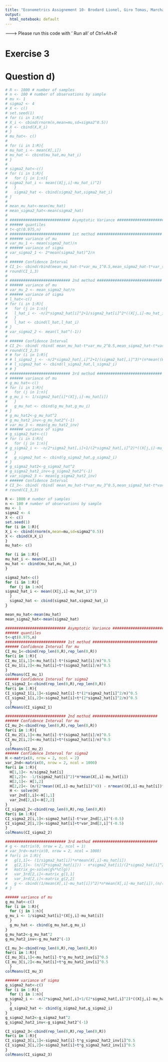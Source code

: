 ```yaml
---
title: "Econometrics Assignement 10- Brodard Lionel, Giro Tomas, Marchal Antoine, Schonenberger Ivan"
output: 
  html_notebook: default
---
```



------->  Please run this code with ' Run all' of *Ctrl+Alt+R*


# Exercise 3
# Question d)
```r
# R <- 1000 # number of samples
# n <- 100 # number of observations by sample
# mu <- 1
# sigma2 <- 4
# X <- c()
# set.seed(1)
# for (i in 1:R){
# X_i <- cbind(rnorm(n,mean=mu,sd=sigma2^0.5))
# X <- cbind(X,X_i)
# }
# mu_hat<- c()
# 
# for (i in 1:R){
# mu_hat_i <- mean(X[,i])
# mu_hat <- cbind(mu_hat,mu_hat_i)
# }
# 
# sigma2_hat<-c()
# for (i in 1:R){
#   for (j in 1:n){
# sigma2_hat_i <- mean((X[j,i]-mu_hat_i)^2)
#   }
#   sigma2_hat <- cbind(sigma2_hat,sigma2_hat_i)
# }
# 
# mean_mu_hat<-mean(mu_hat)
# mean_sigma2_hat<-mean(sigma2_hat)
# 
# ########################### Asymptotic Variance #############################
# ###### quantiles
# t<-qt(0.975,n)
# ########################### 1st method #############################
# ###### variance of mu
# var_mu_1 <- mean(sigma2_hat)/n
# ###### variance of sigma
# var_sigma2_1 <- 2*mean(sigma2_hat)^2/n
# 
# ###### Confidence Interval
# CI_1<- cbind(rbind(mean_mu_hat-t*var_mu_1^0.5,mean_sigma2_hat-t*var_sigma2_1^0.5),rbind(mean_mu_hat+t*var_mu_1^0.5,mean_sigma2_hat+t*var_sigma2_1^0.5))
# round(CI_1,3)
# 
# ########################### 2nd method #############################
# ###### variance of mu
# var_mu_2 <- mean_sigma2_hat/n
# ###### variance of sigma
# l_hat<-c()
# for (i in 1:R){
#   for (j in 1:n){
#   l_hat_i <- -n/2*sigma2_hat[i]^2+1/sigma2_hat[i]^2*((X[j,i]-mu_hat_i)^2)
#   }
#   l_hat <- cbind(l_hat,l_hat_i)
# }
# var_sigma2_2 <- mean(l_hat^(-1))
# 
# ###### Confidence Interval
# CI_2<- cbind( rbind( mean_mu_hat-t*var_mu_2^0.5,mean_sigma2_hat-t*var_sigma2_2^0.5),rbind(mean_mu_hat+t*var_mu_2^0.5,mean_sigma2_hat+t*var_sigma2_2^0.5))
# round(CI_2,3)
# # for (i in 1:R){
# # l_sigma2_j <- -n/2*sigma2_hat[,i]^2+1/(sigma2_hat[,i]^3)*(n*mean((W[,i]-mu_hat[,i])^2))
# # l_sigma2_hat <- cbind(l_sigma2_hat,l_sigma2_i)
# # }
# ########################### 3rd method #############################
# ###### variance of mu
# g_mu_hat<-c()
# for (i in 1:R){
#   for (j in 1:n){
# g_mu_i <- 1/sigma2_hat[i]*(X[j,i]-mu_hat[i])
#   }
#   g_mu_hat <- cbind(g_mu_hat,g_mu_i)
# }
# g_mu_hat2<-g_mu_hat^2
# g_mu_hat2_inv<-g_mu_hat2^(-1)
# var_mu_3 <- mean(g_mu_hat2_inv)
# ###### variance of sigma
# g_sigma2_hat<-c()
# for (i in 1:R){
#   for (j in 1:n){
# g_sigma2_i <- -n/2*sigma2_hat[,i]+1/(2*sigma2_hat[,i]^2)*((X[j,i]-mu_hat[,i])^2)
#   }
#   g_sigma2_hat <- cbind(g_sigma2_hat,g_sigma2_i)
# }
# g_sigma2_hat2<-g_sigma2_hat^2
# g_sigma2_hat2_inv<-g_sigma2_hat2^(-1)
# var_sigma2_3 <- mean(g_sigma2_hat2_inv)
# ###### Confidence Interval
# CI_3<- cbind( rbind( mean_mu_hat-t*var_mu_3^0.5,mean_sigma2_hat-t*var_sigma2_3^0.5),rbind(mean_mu_hat+t*var_mu_3^0.5,mean_sigma2_hat+t*var_sigma2_3^0.5))
# round(CI_3,3)

```

```r
R <- 1000 # number of samples
n <- 100 # number of observations by sample
mu <- 1
sigma2 <- 4
X <- c()
set.seed(1)
for (i in 1:R){
X_i <- cbind(rnorm(n,mean=mu,sd=sigma2^0.5))
X <- cbind(X,X_i)
}
mu_hat<- c()

for (i in 1:R){
mu_hat_i <- mean(X[,i])
mu_hat <- cbind(mu_hat,mu_hat_i)
}

sigma2_hat<-c()
for (i in 1:R){
  for (j in 1:n){
sigma2_hat_i <- mean((X[j,i]-mu_hat_i)^2)
  }
  sigma2_hat <- cbind(sigma2_hat,sigma2_hat_i)
}

mean_mu_hat<-mean(mu_hat)
mean_sigma2_hat<-mean(sigma2_hat)

########################### Asymptotic Variance #############################
###### quantiles
t<-qt(0.975,n)
########################### 1st method #############################
###### Confidence Interval for mu
CI_mu_1<-cbind(rep_len(0,R),rep_len(0,R))
for(i in 1:R){
CI_mu_1[i,1]<-mu_hat[i]-t*(sigma2_hat[i]/n)^0.5
CI_mu_1[i,2]<-mu_hat[i]+t*(sigma2_hat[i]/n)^0.5
}
colMeans(CI_mu_1)
###### Confidence Interval for sigma2
CI_sigma2_1<-cbind(rep_len(0,R),rep_len(0,R))
for(i in 1:R){
CI_sigma2_1[i,1]<-sigma2_hat[i]-t*(2*sigma2_hat[i]^2/n)^0.5
CI_sigma2_1[i,2]<-sigma2_hat[i]+t*(2*sigma2_hat[i]^2/n)^0.5
  }
colMeans(CI_sigma2_1)

########################### 2nd method #############################
###### Confidence Interval for mu
CI_mu_2<-cbind(rep_len(0,R),rep_len(0,R))
for(i in 1:R){
CI_mu_2[i,1]<-mu_hat[i]-t*(sigma2_hat[i]/n)^0.5
CI_mu_2[i,2]<-mu_hat[i]+t*(sigma2_hat[i]/n)^0.5
  }
colMeans(CI_mu_2)
###### Confidence Interval for sigma2
H <-matrix(0, nrow = 2, ncol = 2)
var_2nd<-matrix(0, nrow = 2, ncol = 1000)
for(i in 1:R){
  H[1,1]<- n/sigma2_hat[i]
  H[1,2]<- -1/(sigma2_hat[i]^2)*n*mean(X[,i]-mu_hat[i])
  H[2,1]<- H[1,2]
  H[2,2]<- (n/(2*mean((X[,i]-mu_hat[i])^4)) - n*mean((X[,i]-mu_hat[i])^2)/(mean((X[,i]-mu_hat[i])^6)))
  H <- solve(H)
  var_2nd[1,i]<-H[1,1]
  var_2nd[2,i]<-H[2,2]
}
CI_sigma2_2<-cbind(rep_len(0,R),rep_len(0,R))
for(i in 1:R){
CI_sigma2_2[i,1]<-sigma2_hat[i]-t*var_2nd[2,i]^(-0.5)
CI_sigma2_2[i,2]<-sigma2_hat[i]+t*var_2nd[2,i]^(-0.5)
}
colMeans(CI_sigma2_2)

########################### 3rd method #############################
# g <- matrix(0, nrow = 2, ncol = 1)
# var_3rd<-matrix(0, nrow = 2, ncol = 1000)
# for(i in 1:R){
#   g[1,1]<- (1/sigma2_hat[i])*n*mean(X[,i]-mu_hat[i])
#   g[2,1]<- (n/(2*sigma2_hat[i])) - n*sigma2_hat[i]/(2*sigma2_hat[i]^2)
#   matrix_g<-solve(g%*%t(g))
#   var_3rd[2,i]<-matrix_g[1,1]
#   var_3rd[2,i]<-matrix_g[2,2]
#   g <- cbind((1/mean(X[,i]-mu_hat[i])^2)*n*mean(X[,i]-mu_hat[i]),(n/(2*mean((X[,i]-mu_hat[i])^2))-n*mean((X[,i]-mu_hat[i])^2)/(2*mean((X[,i]-mu_hat[i])^4))))
# }

###### variance of mu
g_mu_hat<-c()
for (i in 1:R){
  for (j in 1:n){
g_mu_i <- 1/sigma2_hat[i]*(X[j,i]-mu_hat[i])
  }
  g_mu_hat <- cbind(g_mu_hat,g_mu_i)
}
g_mu_hat2<-g_mu_hat^2
g_mu_hat2_inv<-g_mu_hat2^(-1)

CI_mu_3<-cbind(rep_len(0,R),rep_len(0,R))
for(i in 1:R){
CI_mu_3[i,1]<-mu_hat[i]-t*g_mu_hat2_inv[i]^0.5
CI_mu_3[i,2]<-mu_hat[i]+t*g_mu_hat2_inv[i]^0.5
  }
colMeans(CI_mu_3)

###### variance of sigma
g_sigma2_hat<-c()
for (i in 1:R){
  for (j in 1:n){
g_sigma2_i <- -n/2*sigma2_hat[,i]+1/(2*sigma2_hat[,i]^2)*((X[j,i]-mu_hat[,i])^2)
  }
  g_sigma2_hat <- cbind(g_sigma2_hat,g_sigma2_i)
}
g_sigma2_hat2<-g_sigma2_hat^2
g_sigma2_hat2_inv<-g_sigma2_hat2^(-1)

CI_sigma2_3<-cbind(rep_len(0,R),rep_len(0,R))
for(i in 1:R){
CI_sigma2_3[i,1]<-sigma2_hat[i]-t*g_sigma2_hat2_inv[i]^0.5
CI_sigma2_3[i,2]<-sigma2_hat[i]+t*g_sigma2_hat2_inv[i]^0.5
}
colMeans(CI_sigma2_3)

```